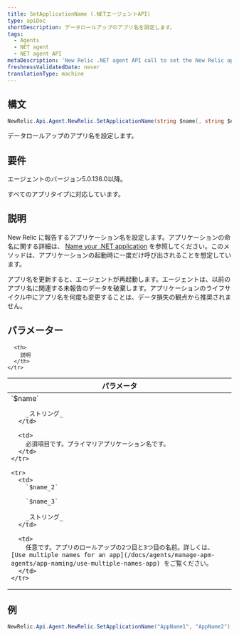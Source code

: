 ```yaml
---
title: SetApplicationName (.NETエージェントAPI)
type: apiDoc
shortDescription: データロールアップのアプリ名を設定します。
tags:
  - Agents
  - NET agent
  - NET agent API
metaDescription: 'New Relic .NET agent API call to set the New Relic app name, which controls data rollup.'
freshnessValidatedDate: never
translationType: machine
---
```


## 構文

```cs
NewRelic.Api.Agent.NewRelic.SetApplicationName(string $name[, string $name_2, string $name_3])
```

データロールアップのアプリ名を設定します。

## 要件

エージェントのバージョン5.0.136.0以降。

すべてのアプリタイプに対応しています。

## 説明

New Relic に報告するアプリケーション名を設定します。アプリケーションの命名に関する詳細は、 [Name your .NET application](/docs/agents/net-agent/installation-configuration/name-your-net-application) を参照してください。このメソッドは、アプリケーションの起動時に一度だけ呼び出されることを想定しています。

<Callout variant="important">
  アプリ名を更新すると、エージェントが再起動します。エージェントは、以前のアプリ名に関連する未報告のデータを破棄します。アプリケーションのライフサイクル中にアプリ名を何度も変更することは、データ損失の観点から推奨されません。
</Callout>

## パラメーター

<table>
  <thead>
    <tr>
      <th width="25%">
        パラメータ
      </th>

      <th>
        説明
      </th>
    </tr>
  </thead>

  <tbody>
    <tr>
      <td>
        `$name`

        _ストリング_
      </td>

      <td>
        必須項目です。プライマリアプリケーション名です。
      </td>
    </tr>

    <tr>
      <td>
        `$name_2`

        `$name_3`

        _ストリング_
      </td>

      <td>
        任意です。アプリのロールアップの2つ目と3つ目の名前。詳しくは、 [Use multiple names for an app](/docs/agents/manage-apm-agents/app-naming/use-multiple-names-app) をご覧ください。
      </td>
    </tr>
  </tbody>
</table>

## 例

```cs
NewRelic.Api.Agent.NewRelic.SetApplicationName("AppName1", "AppName2");
```